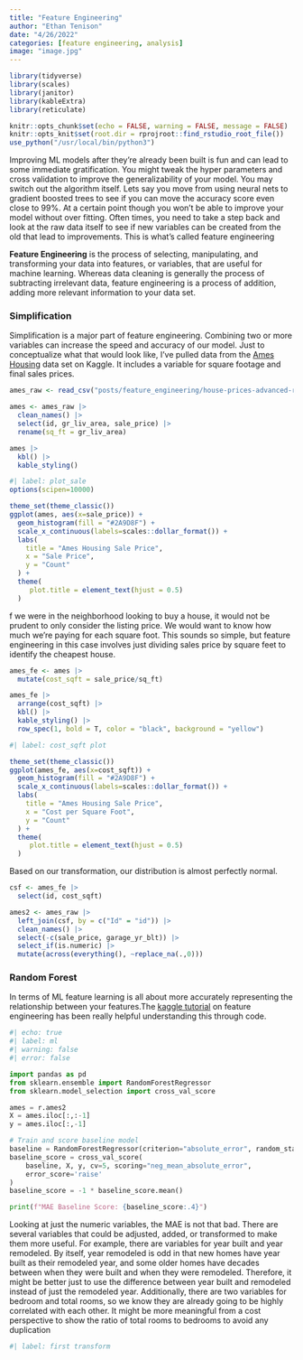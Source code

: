 ```yaml
---
title: "Feature Engineering"
author: "Ethan Tenison"
date: "4/26/2022"
categories: [feature engineering, analysis]
image: "image.jpg"
---
```


```r
library(tidyverse)
library(scales)
library(janitor)
library(kableExtra)
library(reticulate)

knitr::opts_chunk$set(echo = FALSE, warning = FALSE, message = FALSE)
knitr::opts_knit$set(root.dir = rprojroot::find_rstudio_root_file())
use_python("/usr/local/bin/python3")
```

Improving ML models after they're already been built is fun and can lead to some immediate gratification. You might tweak the hyper parameters and cross validation to improve the generalizability of your model. You may switch out the algorithm itself. Lets say you move from using neural nets to gradient boosted trees to see if you can move the accuracy score even close to 99%. At a certain point though you won't be able to improve your model without over fitting. Often times, you need to take a step back and look at the raw data itself to see if new variables can be created from the old that lead to improvements. This is what's called feature engineering

**Feature Engineering** is the process of selecting, manipulating, and transforming your data into features, or variables, that are useful for machine learning. Whereas data cleaning is generally the process of subtracting irrelevant data, feature engineering is a process of addition, adding more relevant information to your data set.

### Simplification

Simplification is a major part of feature engineering. Combining two or more variables can increase the speed and accuracy of our model. Just to conceptualize what that would look like, I've pulled data from the [Ames Housing](https://www.kaggle.com/competitions/house-prices-advanced-regression-techniques/) data set on Kaggle. It includes a variable for square footage and final sales prices.

```r

ames_raw <- read_csv("posts/feature_engineering/house-prices-advanced-regression-techniques/train.csv")

ames <- ames_raw |> 
  clean_names() |> 
  select(id, gr_liv_area, sale_price) |>
  rename(sq_ft = gr_liv_area)

ames |> 
  kbl() |> 
  kable_styling()
```

```r
#| label: plot_sale
options(scipen=10000)

theme_set(theme_classic())
ggplot(ames, aes(x=sale_price)) +
  geom_histogram(fill = "#2A9D8F") + 
  scale_x_continuous(labels=scales::dollar_format()) +
  labs(
    title = "Ames Housing Sale Price",
    x = "Sale Price",
    y = "Count"
  ) +
  theme(
     plot.title = element_text(hjust = 0.5)
  )
```

f we were in the neighborhood looking to buy a house, it would not be prudent to only consider the listing price. We would want to know how much we're paying for each square foot. This sounds so simple, but feature engineering in this case involves just dividing sales price by square feet to identify the cheapest house.

```r

ames_fe <- ames |> 
  mutate(cost_sqft = sale_price/sq_ft)

ames_fe |> 
  arrange(cost_sqft) |> 
  kbl() |> 
  kable_styling() |> 
  row_spec(1, bold = T, color = "black", background = "yellow")
```

```r
#| label: cost_sqft plot

theme_set(theme_classic())
ggplot(ames_fe, aes(x=cost_sqft)) +
  geom_histogram(fill = "#2A9D8F") + 
  scale_x_continuous(labels=scales::dollar_format()) +
  labs(
    title = "Ames Housing Sale Price",
    x = "Cost per Square Foot",
    y = "Count"
  ) +
  theme(
     plot.title = element_text(hjust = 0.5)
  )

```

Based on our transformation, our distribution is almost perfectly normal.

```r

csf <- ames_fe |> 
  select(id, cost_sqft)

ames2 <- ames_raw |> 
  left_join(csf, by = c("Id" = "id")) |> 
  clean_names() |> 
  select(-c(sale_price, garage_yr_blt)) |> 
  select_if(is.numeric) |> 
  mutate(across(everything(), ~replace_na(.,0)))

```

### Random Forest

In terms of ML feature learning is all about more accurately representing the relationship between your features.The [kaggle tutorial](https://www.kaggle.com/code/ryanholbrook/what-is-feature-engineering) on feature engineering has been really helpful understanding this through code.

```python
#| echo: true
#| label: ml
#| warning: false
#| error: false

import pandas as pd
from sklearn.ensemble import RandomForestRegressor
from sklearn.model_selection import cross_val_score

ames = r.ames2
X = ames.iloc[:,:-1]
y = ames.iloc[:,-1]

# Train and score baseline model
baseline = RandomForestRegressor(criterion="absolute_error", random_state=0)
baseline_score = cross_val_score(
    baseline, X, y, cv=5, scoring="neg_mean_absolute_error",
    error_score='raise'
)
baseline_score = -1 * baseline_score.mean()

print(f"MAE Baseline Score: {baseline_score:.4}")
```

Looking at just the numeric variables, the MAE is not that bad. There are several variables that could be adjusted, added, or transformed to make them more useful. For example, there are variables for year built and year remodeled. By itself, year remodeled is odd in that new homes have year built as their remodeled year, and some older homes have decades between when they were built and when they were remodeled. Therefore, it might be better just to use the difference between year built and remodeled instead of just the remodeled year. Additionally, there are two variables for bedroom and total rooms, so we know they are already going to be highly correlated with each other. It might be more meaningful from a cost perspective to show the ratio of total rooms to bedrooms to avoid any duplication

```python
#| label: first transform




```

